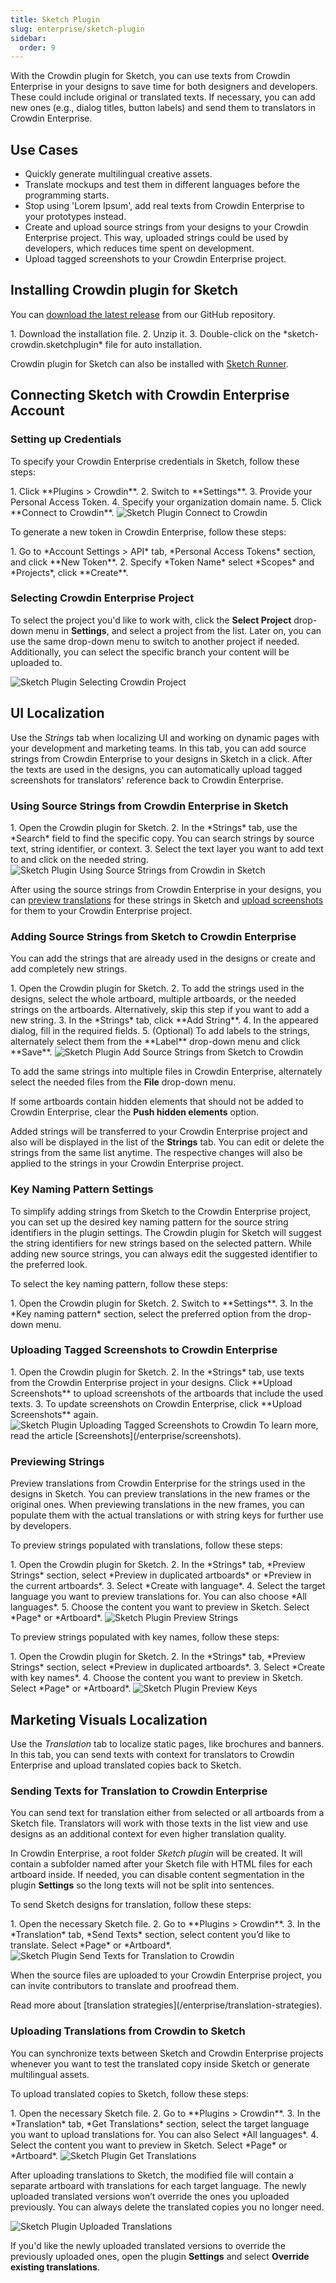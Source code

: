 ```yaml
---
title: Sketch Plugin
slug: enterprise/sketch-plugin
sidebar:
  order: 9
---
```



With the Crowdin plugin for Sketch, you can use texts from Crowdin Enterprise in your designs to save time for both designers and developers. These could include original or translated texts. If necessary, you can add new ones (e.g., dialog titles, button labels) and send them to translators in Crowdin Enterprise.

## Use Cases

* Quickly generate multilingual creative assets.
* Translate mockups and test them in different languages before the programming starts.
* Stop using 'Lorem Ipsum', add real texts from Crowdin Enterprise to your prototypes instead.
* Create and upload source strings from your designs to your Crowdin Enterprise project. This way, uploaded strings could be used by developers, which reduces time spent on development.
* Upload tagged screenshots to your Crowdin Enterprise project.

## Installing Crowdin plugin for Sketch

You can [download the latest release](https://github.com/crowdin/sketch-crowdin) from our GitHub repository.

<Steps>
  1. Download the installation file.
  2. Unzip it.
  3. Double-click on the *sketch-crowdin.sketchplugin* file for auto installation.
</Steps>

Crowdin plugin for Sketch can also be installed with [Sketch Runner](https://sketchrunner.com/).

## Connecting Sketch with Crowdin Enterprise Account

### Setting up Credentials

To specify your Crowdin Enterprise credentials in Sketch, follow these steps:

<Steps>
  1. Click **Plugins > Crowdin**.
  2. Switch to **Settings**.
  3. Provide your Personal Access Token.
  4. Specify your organization domain name.
  5. Click **Connect to Crowdin**. <Image src={connect} alt="Sketch Plugin Connect to Crowdin" />
</Steps>

To generate a new token in Crowdin Enterprise, follow these steps:

<Steps>
  1. Go to *Account Settings > API* tab, *Personal Access Tokens* section, and click **New Token**.
  2. Specify *Token Name* select *Scopes* and *Projects*, click **Create**.
</Steps>

### Selecting Crowdin Enterprise Project

To select the project you'd like to work with, click the **Select Project** drop-down menu in **Settings**, and select a project from the list. Later on, you can use the same drop-down menu to switch to another project if needed. Additionally, you can select the specific branch your content will be uploaded to.

<Image src={dropdown} alt="Sketch Plugin Selecting Crowdin Project" />

## UI Localization

Use the *Strings* tab when localizing UI and working on dynamic pages with your development and marketing teams. In this tab, you can add source strings from Crowdin Enterprise to your designs in Sketch in a click. After the texts are used in the designs, you can automatically upload tagged screenshots for translators' reference back to Crowdin Enterprise.

### Using Source Strings from Crowdin Enterprise in Sketch

<Steps>
  1. Open the Crowdin plugin for Sketch.
  2. In the *Strings* tab, use the *Search* field to find the specific copy. You can search strings by source text, string identifier, or context.
  3. Select the text layer you want to add text to and click on the needed string.
</Steps>

<Image src={stringsTab} alt="Sketch Plugin Using Source Strings from Crowdin in Sketch" />

After using the source strings from Crowdin Enterprise in your designs, you can [preview translations](#previewing-strings) for these strings in Sketch and [upload screenshots](#uploading-tagged-screenshots-to-crowdin-enterprise) for them to your Crowdin Enterprise project.

### Adding Source Strings from Sketch to Crowdin Enterprise

You can add the strings that are already used in the designs or create and add completely new strings.

<Steps>
  1. Open the Crowdin plugin for Sketch.
  2. To add the strings used in the designs, select the whole artboard, multiple artboards, or the needed strings on the artboards. Alternatively, skip this step if you want to add a new string.
  3. In the *Strings* tab, click **Add String**.
  4. In the appeared dialog, fill in the required fields.
  5. (Optional) To add labels to the strings, alternately select them from the **Label** drop-down menu and click **Save**.
</Steps>

<Image src={addStrings} alt="Sketch Plugin Add Source Strings from Sketch to Crowdin" />

To add the same strings into multiple files in Crowdin Enterprise, alternately select the needed files from the **File** drop-down menu.

If some artboards contain hidden elements that should not be added to Crowdin Enterprise, clear the **Push hidden elements** option.

Added strings will be transferred to your Crowdin Enterprise project and also will be displayed in the list of the **Strings** tab. You can edit or delete the strings from the same list anytime. The respective changes will also be applied to the strings in your Crowdin Enterprise project.

### Key Naming Pattern Settings

To simplify adding strings from Sketch to the Crowdin Enterprise project, you can set up the desired key naming pattern for the source string identifiers in the plugin settings. The Crowdin plugin for Sketch will suggest the string identifiers for new strings based on the selected pattern. While adding new source strings, you can always edit the suggested identifier to the preferred look.

To select the key naming pattern, follow these steps:

<Steps>
  1. Open the Crowdin plugin for Sketch.
  2. Switch to **Settings**.
  3. In the *Key naming pattern* section, select the preferred option from the drop-down menu.
</Steps>

### Uploading Tagged Screenshots to Crowdin Enterprise

<Steps>
  1. Open the Crowdin plugin for Sketch.
  2. In the *Strings* tab, use texts from the Crowdin Enterprise project in your designs. Click **Upload Screenshots** to upload screenshots of the artboards that include the used texts.
  3. To update screenshots on Crowdin Enterprise, click **Upload Screenshots** again.
</Steps>

<Image src={uploadScreenshots} alt="Sketch Plugin Uploading Tagged Screenshots to Crowdin" />

<ReadMore>
  To learn more, read the article [Screenshots](/enterprise/screenshots).
</ReadMore>

### Previewing Strings

Preview translations from Crowdin Enterprise for the strings used in the designs in Sketch. You can preview translations in the new frames or the original ones. When previewing translations in the new frames, you can populate them with the actual translations or with string keys for further use by developers.

To preview strings populated with translations, follow these steps:

<Steps>
  1. Open the Crowdin plugin for Sketch.
  2. In the *Strings* tab, *Preview Strings* section, select *Preview in duplicated artboards* or *Preview in the current artboards*.
  3. Select *Create with language*.
  4. Select the target language you want to preview translations for. You can also choose *All languages*.
  5. Choose the content you want to preview in Sketch. Select *Page* or *Artboard*.
</Steps>

<Image src={stringsTabPreviewStrings} alt="Sketch Plugin Preview Strings" />

To preview strings populated with key names, follow these steps:

<Steps>
  1. Open the Crowdin plugin for Sketch.
  2. In the *Strings* tab, *Preview Strings* section, select *Preview in duplicated artboards*.
  3. Select *Create with key names*.
  4. Choose the content you want to preview in Sketch. Select *Page* or *Artboard*.
</Steps>

<img src={previewKeys.src} alt="Sketch Plugin Preview Keys" />

## Marketing Visuals Localization

Use the *Translation* tab to localize static pages, like brochures and banners. In this tab, you can send texts with context for translators to Crowdin Enterprise and upload translated copies back to Sketch.

### Sending Texts for Translation to Crowdin Enterprise

You can send text for translation either from selected or all artboards from a Sketch file. Translators will work with those texts in the list view and use designs as an additional context for even higher translation quality.

In Crowdin Enterprise, a root folder *Sketch plugin* will be created. It will contain a subfolder named after your Sketch file with HTML files for each artboard inside. If needed, you can disable content segmentation in the plugin **Settings** so the long texts will not be split into sentences.

To send Sketch designs for translation, follow these steps:

<Steps>
  1. Open the necessary Sketch file.
  2. Go to **Plugins > Crowdin**.
  3. In the *Translation* tab, *Send Texts* section, select content you’d like to translate. Select *Page* or *Artboard*.
</Steps>

<Image src={translationTabSendTexts} alt="Sketch Plugin Send Texts for Translation to Crowdin" />

When the source files are uploaded to your Crowdin Enterprise project, you can invite contributors to translate and proofread them.

<ReadMore>
  Read more about [translation strategies](/enterprise/translation-strategies).
</ReadMore>

### Uploading Translations from Crowdin to Sketch

You can synchronize texts between Sketch and Crowdin Enterprise projects whenever you want to test the translated copy inside Sketch or generate multilingual assets.

To upload translated copies to Sketch, follow these steps:

<Steps>
  1. Open the necessary Sketch file.
  2. Go to **Plugins > Crowdin**.
  3. In the *Translation* tab, *Get Translations* section, select the target language you want to upload translations for. You can also Select *All languages*.
  4. Select the content you want to preview in Sketch. Select *Page* or *Artboard*.
</Steps>

<Image src={translationTabGetTranslations} alt="Sketch Plugin Get Translations" />

After uploading translations to Sketch, the modified file will contain a separate artboard with translations for each target language. The newly uploaded translated versions won’t override the ones you uploaded previously. You can always delete the translated copies you no longer need.

<Image src={uploadedTranslations} alt="Sketch Plugin Uploaded Translations" />

If you'd like the newly uploaded translated versions to override the previously uploaded ones, open the plugin **Settings** and select **Override existing translations**.
